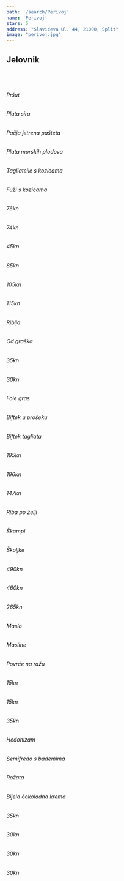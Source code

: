 ---
path: '/search/Perivoj'
name: 'Perivoj'
stars: 5
address: "Slavićeva Ul. 44, 21000, Split"
image: "perivoj.jpg"
---

## Jelovnik

<br></br>

<Collapse name = "Predjela" open = "collapse show">

<div className = {styles.column}>

###### Pršut
###### Plata sira 
###### Pačja jetrena pašteta
###### Plata morskih plodova
###### Tagliatelle s kozicama
###### Fuži s kozicama

</div>


<div className =  {styles.price}>

###### 76kn
###### 74kn  
###### 45kn
###### 85kn
###### 105kn
###### 115kn

</div>

</Collapse>

<Collapse name = "Juhe" open = "collapse">

<div className = {styles.column}>

###### Riblja
###### Od graška


</div>

<div className =  {styles.price}>

###### 35kn
###### 30kn  

</div>

</Collapse>

<Collapse name = "Meso" open = "collapse">

<div className = {styles.column}>

###### Foie gras
###### Biftek u prošeku
###### Biftek tagliata

</div>

<div className =  {styles.price}>

###### 195kn
###### 196kn
###### 147kn 

</div>

</Collapse>

<Collapse name = "Ribe" open = "collapse">

<div className = {styles.column}>

###### Riba po želji
###### Škampi
###### Školjke 

</div>

<div className =  {styles.price}>

###### 490kn
###### 460kn
###### 265kn

</div>

</Collapse>

<Collapse name = "Prilozi" open = "collapse">

<div className = {styles.column}>

###### Maslo
###### Masline
###### Povrće na ražu


</div>

<div className =  {styles.price}>

###### 15kn
###### 15kn
###### 35kn

</div>

</Collapse>

<Collapse name = "Desert" open = "collapse">

<div className = {styles.column}>

###### Hedonizam
###### Semifredo s bademima
###### Rožata
###### Bijela čokoladna krema


</div>

<div className =  {styles.price}>

###### 35kn
###### 30kn
###### 30kn
###### 30kn

</div>

</Collapse>